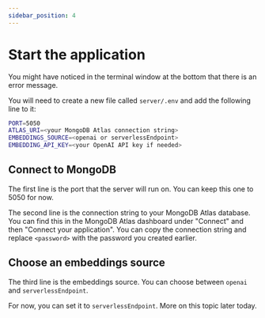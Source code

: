 ```yaml
---
sidebar_position: 4
---
```


# Start the application

You might have noticed in the terminal window at the bottom that there is an error message.

You will need to create a new file called `server/.env` and add the following line to it:

```bash
PORT=5050
ATLAS_URI=<your MongoDB Atlas connection string>
EMBEDDINGS_SOURCE=<openai or serverlessEndpoint>
EMBEDDING_API_KEY=<your OpenAI API key if needed>
```

## Connect to MongoDB

The first line is the port that the server will run on. You can keep this one to 5050 for now.

The second line is the connection string to your MongoDB Atlas database. You can find this in the MongoDB Atlas dashboard under "Connect" and then "Connect your application". You can copy the connection string and replace `<password>` with the password you created earlier.

## Choose an embeddings source

The third line is the embeddings source. You can choose between `openai` and `serverlessEndpoint`.

For now, you can set it to `serverlessEndpoint`. More on this topic later today.